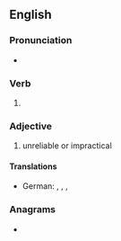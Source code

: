 ==English==

===Pronunciation===
* {{IPA|en|/fleɪkt/}}

===Verb===
{{head|en|verb form}}

# {{en-past of|flake}}

===Adjective===
{{en-adj}}

# {{lb|en|of a person}} unreliable or impractical

====Translations====
{{trans-top|unreliable or impractical}}
{{trans-mid}}
* German: {{t+|de|planlos}}, {{t+|de|verpeilt}}, {{t|de|unzuverlässig}}, {{t+|de|windig}}
{{trans-bottom}}

===Anagrams===
* {{anagrams|en|a=adefkl|defalk}}